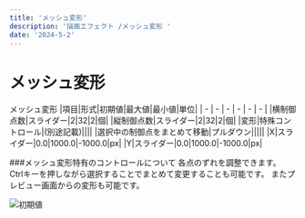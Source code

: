 ```yaml
---
title: 'メッシュ変形'
description: '描画エフェクト /メッシュ変形 '
date: '2024-5-2'
---
```


# メッシュ変形

メッシュ変形
|項目|形式|初期値|最大値|最小値|単位|
| - | - | - | - | - | - |
|横制御点数|スライダー|2|32|2|個|
|縦制御点数|スライダー|2|32|2|個|
|変形|特殊コントロール|(別途記載)||||
|選択中の制御点をまとめて移動|プルダウン|||||
|X|スライダー|0.0|1000.0|-1000.0|px|
|Y|スライダー|0.0|1000.0|-1000.0|px|

###メッシュ変形特有のコントロールについて
各点のずれを調整できます。
Ctrlキーを押しながら選択することでまとめて変更することも可能です。
またプレビュー画面からの変形も可能です。

![初期値](/assets/effects/描画/メッシュ変形/初期値.png)
